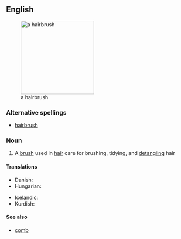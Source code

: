 ==English==
[[Image:Hairbrush.jpg|thumb|right|200px|a hairbrush]]

===Alternative spellings===
*[[hairbrush]]

===Noun===
{{en-noun|sg=[[hair]]-[[brush]]|es}}

# A [[brush]] used in [[hair]] care for brushing, tidying, and [[detangle|detangling]] hair

====Translations====
{{trans-top|a brush used in hair car}}
* Danish: {{t-|da|hårbørste|c}}
* Hungarian: {{t-|hu|hajkefe}}
{{trans-mid}}
* Icelandic: {{t+|is|hárbursti}}
* Kurdish: {{ku-Arab|[[شانه‌]]}}
{{trans-bottom}}

====See also====
*[[comb]]